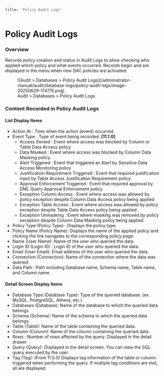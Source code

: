 ```yaml
---
title: 'Policy Audit Logs'
---
```


# Policy Audit Logs

### Overview

Records policy creation and status in Audit Logs to allow checking who applied which policy and what events occurred. Records begin and are displayed in the menu when new DAC policies are activated.

<figure data-layout="center" data-align="center">
![Audit &gt; Databases &gt; Policy Audit Logs](/administrator-manual/audit/database-logs/policy-audit-logs/image-20250629-174715.png)
<figcaption>
Audit &gt; Databases &gt; Policy Audit Logs
</figcaption>
</figure>

### Content Recorded in Policy Audit Logs

#### List Display Items

* Action At : Time when the action (event) occurred.
* Event Type : Type of event being recorded. **[11.1.0]** 
    * Access Denied : Event where access was blocked by Column or Table Data Access policy
    * Data Masked : Event where access was blocked by Column Data Masking policy
    * Alert Triggered : Event that triggered an Alert by Sensitive Data Access Monitoring policy
    * Justification Requirement Triggered : Event that required justification input by Table Access Justification Requirement policy
    * Approval Enforcement Triggered : Event that required approval by DML Query Approval Enforcement policy
    * Exception Column Access : Event where access was allowed by policy exception despite Column Data Access policy being applied
    * Exception Table Access : Event where access was allowed by policy exception despite Table Data Access policy being applied
    * Exception Unmasking : Event where masking was removed by policy exception despite Column Data Masking policy being applied
* Policy Type (Policy Type) : Displays the policy type.
* Policy Name (Policy Name): Displays the name of the applied policy and clicking the link navigates to the corresponding policy page.
* Name (User Name): Name of the user who queried the data.
* Login ID (Login ID) : Login ID of the user who queried the data.
* Email (User Email): Email address of the user who queried the data.
* Connection (Connection): Name of the connection where the data was queried.
* Data Path : Path including Database name, Schema name, Table name, and Column name. 

#### Detail Screen Display Items

* Database Type (Database Type): Type of the queried database. (ex. MySQL, PostgreSQL, Athena, etc.)
* Databases (Database): Name of the database to which the queried data belongs
* Schema (Schema): Name of the schema to which the queried data belongs. 
* Table (Table): Name of the table containing the queried data.
* Column (Column): Name of the column containing the queried data.
* Rows : Number of rows affected by the query. Displayed in the detail drawer
* Query (Query): Displayed in the detail screen. You can view the SQL query executed by the user.
* Tag (Tag): (From 11.0.0) Displays tag information of the table or column triggered when performing the query. If multiple tag conditions are met, all are displayed.
